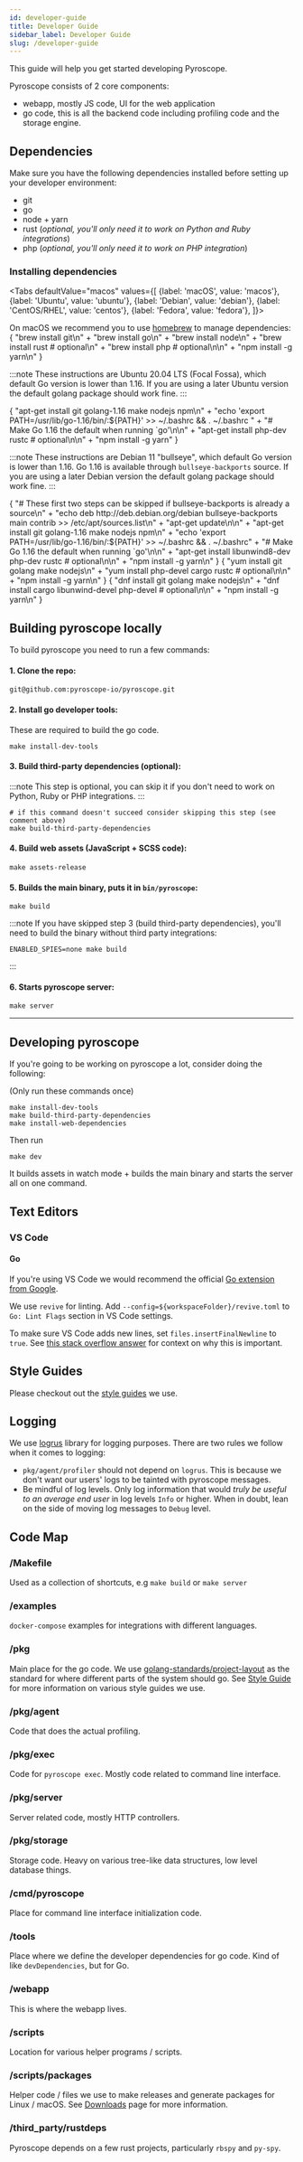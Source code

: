 ```yaml
---
id: developer-guide
title: Developer Guide
sidebar_label: Developer Guide
slug: /developer-guide
---
```



This guide will help you get started developing Pyroscope.

Pyroscope consists of 2 core components:
* webapp, mostly JS code, UI for the web application
* go code, this is all the backend code including profiling code and the storage engine.

## Dependencies

Make sure you have the following dependencies installed before setting up your developer environment:

* git
* go
* node + yarn
* rust (*optional, you'll only need it to work on Python and Ruby integrations*)
* php (*optional, you'll only need it to work on PHP integration*)

### Installing dependencies

<Tabs
  defaultValue="macos"
  values={[
    {label: 'macOS', value: 'macos'},
    {label: 'Ubuntu', value: 'ubuntu'},
    {label: 'Debian', value: 'debian'},
    {label: 'CentOS/RHEL', value: 'centos'},
    {label: 'Fedora', value: 'fedora'},
  ]}>

  <TabItem value="macos">
    On macOS we recommend you to use <a href="https://brew.sh/">homebrew</a> to manage dependencies:

<CodeBlock className="language-shell">
{
  "brew install git\n" +
  "brew install go\n" +
  "brew install node\n" +
  "brew install rust # optional\n" +
  "brew install php  # optional\n\n" +
  "npm install -g yarn\n"
}
</CodeBlock>
  </TabItem>

  <TabItem value="ubuntu">

:::note
These instructions are Ubuntu 20.04 LTS (Focal Fossa), which default Go version is lower than 1.16.
If you are using a later Ubuntu version the default golang package should work fine.
:::


<CodeBlock className="language-shell">
{
  "apt-get install git golang-1.16 make nodejs npm\n" +
  "echo 'export PATH=/usr/lib/go-1.16/bin/:${PATH}' >> ~/.bashrc && . ~/.bashrc " +
  "# Make Go 1.16 the default when running `go'\n\n" +
  "apt-get install php-dev rustc # optional\n\n" +
  "npm install -g yarn"
}
</CodeBlock>
  </TabItem>

  <TabItem value="debian">

:::note
These instructions are Debian 11 "bullseye", which default Go version is lower than 1.16.
Go 1.16 is available through `bullseye-backports` source.
If you are using a later Debian version the default golang package should work fine.
:::

<CodeBlock className="language-shell">
{
  "# These first two steps can be skipped if bullseye-backports is already a source\n" +
  "echo deb http://deb.debian.org/debian bullseye-backports main contrib >> /etc/apt/sources.list\n" +
  "apt-get update\n\n" +
  "apt-get install git golang-1.16 make nodejs npm\n" +
  "echo 'export PATH=/usr/lib/go-1.16/bin/:${PATH}' >> ~/.bashrc && . ~/.bashrc" +
  "# Make Go 1.16 the default when running `go'\n\n" +
  "apt-get install libunwind8-dev php-dev rustc # optional\n\n" +
  "npm install -g yarn\n"
}
</CodeBlock>
  </TabItem>

  <TabItem value="centos">
    <CodeBlock className="language-shell">
    {
      "yum install git golang make nodejs\n" +
      "yum install php-devel cargo rustc # optional\n\n" +
      "npm install -g yarn\n"
    }
    </CodeBlock>
  </TabItem>

  <TabItem value="fedora">
    <CodeBlock className="language-shell">
    {
      "dnf install git golang make nodejs\n" +
      "dnf install cargo libunwind-devel php-devel # optional\n\n" +
      "npm install -g yarn\n"
    }
    </CodeBlock>
  </TabItem>

</Tabs>


## Building pyroscope locally

To build pyroscope you need to run a few commands:


#### 1. Clone the repo:
```shell
git@github.com:pyroscope-io/pyroscope.git
```

#### 2. Install go developer tools:

These are required to build the go code.

```shell
make install-dev-tools
```

#### 3. Build third-party dependencies (optional):

:::note
This step is optional, you can skip it if you don't need to work on Python, Ruby or PHP integrations.
:::

```shell
# if this command doesn't succeed consider skipping this step (see comment above)
make build-third-party-dependencies
```


#### 4. Build web assets (JavaScript + SCSS code):
```shell
make assets-release
```

#### 5. Builds the main binary, puts it in `bin/pyroscope`:
```shell
make build
```

:::note
If you have skipped step 3 (build third-party dependencies), you'll need to build the binary without third party integrations:
```
ENABLED_SPIES=none make build
```
:::

#### 6. Starts pyroscope server:
```shell
make server
```

---

## Developing pyroscope

If you're going to be working on pyroscope a lot, consider doing the following:

(Only run these commands once)
```shell
make install-dev-tools
make build-third-party-dependencies
make install-web-dependencies
```

Then run
```shell
make dev
```
It builds assets in watch mode + builds the main binary and starts the server all on one command.

## Text Editors

### VS Code

#### Go

If you're using VS Code we would recommend the official [Go extension from Google](https://marketplace.visualstudio.com/items?itemName=golang.Go).

We use `revive` for linting. Add `--config=${workspaceFolder}/revive.toml` to `Go: Lint Flags` section in VS Code settings.

To make sure VS Code adds new lines, set `files.insertFinalNewline` to `true`. See [this stack overflow answer](https://unix.stackexchange.com/questions/18743/whats-the-point-in-adding-a-new-line-to-the-end-of-a-file) for context on why this is important.

## Style Guides

Please checkout out the [style guides](/docs/style-guide) we use.

## Logging

We use [logrus](https://github.com/sirupsen/logrus) library for logging purposes. There are two rules we follow when it comes to logging:

* `pkg/agent/profiler` should not depend on `logrus`. This is because we don't want our users' logs to be tainted with pyroscope messages.
* Be mindful of log levels. Only log information that would *truly be useful to an average end user* in log levels `Info` or higher. When in doubt, lean on the side of moving log messages to `Debug` level.

## Code Map

### /Makefile

Used as a collection of shortcuts, e.g `make build` or `make server`

### /examples

`docker-compose` examples for integrations with different languages.

### /pkg

Main place for the go code. We use [golang-standards/project-layout](https://github.com/golang-standards/project-layout) as the standard for where different parts of the system should go. See [Style Guide](/docs/style-guide) for more information on various style guides we use.

### /pkg/agent

Code that does the actual profiling.

### /pkg/exec

Code for `pyroscope exec`. Mostly code related to command line interface.

### /pkg/server

Server related code, mostly HTTP controllers.

### /pkg/storage

Storage code. Heavy on various tree-like data structures, low level database things.

### /cmd/pyroscope

Place for command line interface initialization code.

### /tools

Place where we define the developer dependencies for go code. Kind of like `devDependencies`, but for Go.

### /webapp

This is where the webapp lives.

### /scripts

Location for various helper programs / scripts.

### /scripts/packages

Helper code / files we use to make releases and generate packages for Linux / macOS. See [Downloads](/downloads) page for more information.

### /third_party/rustdeps

Pyroscope depends on a few rust projects, particularly `rbspy` and `py-spy`.

